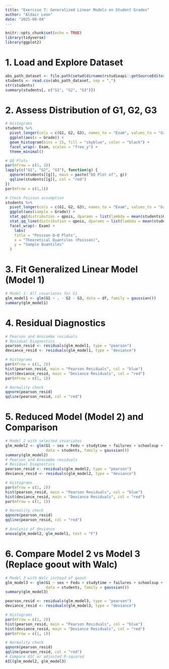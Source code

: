 ```yaml
---
title: "Exercise 7: Generalized Linear Models on Student Grades"
author: "Aldair Leon"
date: "2025-08-04"
---
```


```r
knitr::opts_chunk$set(echo = TRUE)
library(tidyverse)
library(ggplot2)
```

# 1. Load and Explore Dataset

```r
abs_path_dataset <- file.path(setwd(dirname(rstudioapi::getSourceEditorContext()$path)), "data","student-mat.csv")
students <- read.csv(abs_path_dataset, sep = ",")
str(students)
summary(students[, c("G1", "G2", "G3")])
```

# 2. Assess Distribution of G1, G2, G3

```r
# Histograms
students %>%
  pivot_longer(cols = c(G1, G2, G3), names_to = "Exam", values_to = "Grade") %>%
  ggplot(aes(x = Grade)) +
  geom_histogram(bins = 15, fill = "skyblue", color = "black") +
  facet_wrap(~ Exam, scales = "free_y") +
  theme_minimal()

# QQ Plots
par(mfrow = c(1, 3))
lapply(c("G1", "G2", "G3"), function(g) {
  qqnorm(students[[g]], main = paste("QQ Plot of", g))
  qqline(students[[g]], col = "red")
})
par(mfrow = c(1,1))

# Check Poisson assumption
students %>%
  pivot_longer(cols = c(G1, G2, G3), names_to = "Exam", values_to = "Grade") %>%
  ggplot(aes(sample = Grade)) +
  stat_qq(distribution = qpois, dparams = list(lambda = mean(students$G1)), color = "black") +
  stat_qq_line(distribution = qpois, dparams = list(lambda = mean(students$G1)), color = "red") +
  facet_wrap(~ Exam) +
    labs(
    title = "Poisson Q–Q Plots",
    x = "Theoretical Quantiles (Poisson)",
    y = "Sample Quantiles"
  )
```

# 3. Fit Generalized Linear Model (Model 1)

```r
# Model 1: All covariates for G1
glm_model1 <- glm(G1 ~ . - G2 - G3, data = df, family = gaussian())
summary(glm_model1)
```

# 4. Residual Diagnostics

```r
# Pearson and Anscombe residuals
# Residual Diagnostics
pearson_resid <- residuals(glm_model1, type = "pearson")
deviance_resid <- residuals(glm_model1, type = "deviance")

# Histograms
par(mfrow = c(1, 2))
hist(pearson_resid, main = "Pearson Residuals", col = "blue")
hist(deviance_resid, main = "Deviance Residuals", col = "red")
par(mfrow = c(1, 1))

# Normality check
qqnorm(pearson_resid)
qqline(pearson_resid, col = "red")

```

# 5. Reduced Model (Model 2) and Comparison

```r
# Model 2 with selected covariates
glm_model2 <- glm(G1 ~ sex + Fedu + studytime + failures + schoolsup + famsup + goout, 
                  data = students, family = gaussian())
summary(glm_model2)
# Pearson and Anscombe residuals
# Residual Diagnostics
pearson_resid <- residuals(glm_model2, type = "pearson")
deviance_resid <- residuals(glm_model2, type = "deviance")

# Histograms
par(mfrow = c(1, 2))
hist(pearson_resid, main = "Pearson Residuals", col = "blue")
hist(deviance_resid, main = "Deviance Residuals", col = "red")
par(mfrow = c(1, 1))

# Normality check
qqnorm(pearson_resid)
qqline(pearson_resid, col = "red")

# Analysis of deviance
anova(glm_model2, glm_model1, test = "F")
```

# 6. Compare Model 2 vs Model 3 (Replace goout with Walc)

```r
# Model 3 with Walc instead of goout
glm_model3 <- glm(G1 ~ sex + Fedu + studytime + failures + schoolsup + famsup + Walc, 
                  data = students, family = gaussian())
summary(glm_model3)

pearson_resid <- residuals(glm_model3, type = "pearson")
deviance_resid <- residuals(glm_model3, type = "deviance")

# Histograms
par(mfrow = c(1, 2))
hist(pearson_resid, main = "Pearson Residuals", col = "blue")
hist(deviance_resid, main = "Deviance Residuals", col = "red")
par(mfrow = c(1, 1))

# Normality check
qqnorm(pearson_resid)
qqline(pearson_resid, col = "red")
# Compare AIC or adjusted R-squared
AIC(glm_model2, glm_model3)
```